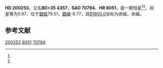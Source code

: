 {{Starbox begin
| name = HD 200253
}}
{{Starbox observe
| epoch = [[J2000.0|J2000.0]]
| constell = {{星座名待查}}<ref name=SIMBAD>{{cite web
 | url=http://simbad.u-strasbg.fr/simbad/sim-id?Ident=HR+8051
 | title=Pulsating variable Star
 | publisher=Centre de Données astronomiques de Strasbourg
 | work=SIMBAD
 | accessdate=2012-07-13
 | archive-date=2020-02-03
 | archive-url=https://web.archive.org/web/20200203163855/http://simbad.u-strasbg.fr/simbad/sim-id?Ident=HR+8051
 | dead-url=no
 }}</ref><ref name=DATA>{{cite web
 | url=http://vizier.u-strasbg.fr/viz-bin/VizieR-5?-out.add=.&-source=5050&-corr=PK=HR&-out.max=9999&HR=8051
 | title=VizieR Detailed Page
 | accessdate=2012-07-13
 | archive-date=2016-03-05
 | archive-url=https://web.archive.org/web/20160305004240/http://vizier.u-strasbg.fr/viz-bin/VizieR-5?-out.add=.&-source=5050&-corr=PK=HR&-out.max=9999&HR=8051
 | dead-url=no
 }}</ref>
| 星官 = 
| ra = {{RA|21|1|12.9}}<ref name=SIMBAD /><ref name=DATA />
| dec = {{DEC|+36|1|34}}<ref name=SIMBAD /><ref name=DATA />
| appmag_v = 5.97<ref name=SIMBAD /><ref name=DATA />
}}
{{Starbox character
| class = G5III<ref name=SIMBAD /><ref name=DATA />
| b-v = 0.98<ref name=SIMBAD /><ref name=DATA />
| u-b = <ref name=SIMBAD /><ref name=DATA />
| r-i = <ref name=SIMBAD /><ref name=DATA />
| variable = 
}}
{{Starbox astrometry
| radial_v = 
| prop_mo_ra = -10
| parallax = 
| p_error = 
}}
{{Starbox catalog
| names =BD+35 4357，[[SAO星表|SAO]] 70794，[[HD星表|HD]] 200253，[[HR星表|HR]] 8051}}
{{Starbox reference |Simbad=HR+8051}}
{{Starbox end}}

'''HD 200253'''，又名'''BD+35 4357'''，'''SAO 70794'''、'''HR 8051'''，是一颗恒星<ref name=SIMBAD /><ref name=DATA />，视星等为5.97，位于[[銀道座標系|銀經]]79.51，[[銀道座標系|銀緯]]-6.77，其[[B1900.0|B1900.0]]坐标为赤經{{RA|20|57|13.9}}，赤緯{{DEC|+35|-6.77|2}}。

== 参考文献 ==
{{reflist}}

{{star-stub}}

[[Category:HD和HDE天體|200253]]
[[Category:HR天體|8051]]
[[Category:SAO天體|70794]]